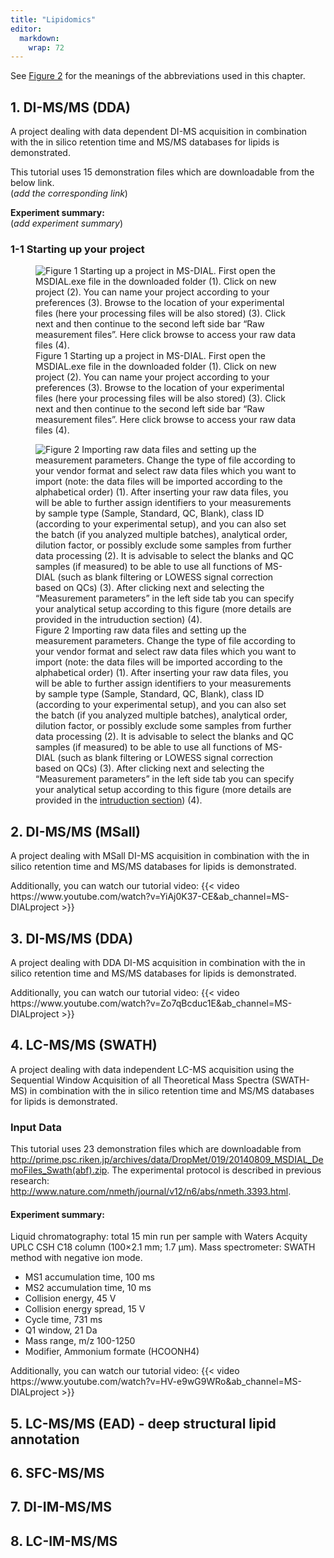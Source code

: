 ```yaml
---
title: "Lipidomics"
editor: 
  markdown: 
    wrap: 72
---
```


See [Figure 2](index.qmd#fig-2) for the meanings of the abbreviations used in this chapter.

## 1. DI-MS/MS (DDA)

A project dealing with data dependent DI-MS acquisition in combination
with the in silico retention time and MS/MS databases for lipids is
demonstrated.

This tutorial uses 15 demonstration files which are downloadable from
the below link.\
(*add the corresponding link*)

**Experiment summary:**\
(*add experiment summary*)

### 1-1 Starting up your project

![Figure 1 Starting up a project in MS-DIAL. First open the MSDIAL.exe
file in the downloaded folder (1). Click on new project (2). You can
name your project according to your preferences (3). Browse to the
location of your experimental files (here your processing files will be
also stored) (3). Click next and then continue to the second left side
bar "Raw measurement files". Here click browse to access your raw data
files
(4).](images/Chapter2/Fig1%20Starting%20up%20a%20project%20in%20MS-DIAL.png){#fig-1}

![Figure 2 Importing raw data files and setting up the measurement
parameters. Change the type of file according to your vendor format and
select raw data files which you want to import (note: the data files
will be imported according to the alphabetical order) (1). After
inserting your raw data files, you will be able to further assign
identifiers to your measurements by sample type (Sample, Standard, QC,
Blank), class ID (according to your experimental setup), and you can
also set the batch (if you analyzed multiple batches), analytical order,
dilution factor, or possibly exclude some samples from further data
processing (2). It is advisable to select the blanks and QC samples (if
measured) to be able to use all functions of MS-DIAL (such as blank
filtering or LOWESS signal correction based on QCs) (3). After clicking
next and selecting the "Measurement parameters" in the left side tab you
can specify your analytical setup according to this figure (more details
are provided in the [intruduction
section](https://mtbinfo-team.github.io/msdial5tutorial/#fig-5))
(4).](images/Chapter2/Fig2%20Importing%20raw%20data%20files%20and%20setting%20up%20the%20measurement%20parameters.png){#fig-2}

## 2. DI-MS/MS (MSall)

A project dealing with MSall DI-MS acquisition in combination with the
in silico retention time and MS/MS databases for lipids is demonstrated.

Additionally, you can watch our tutorial video:
{{< video https://www.youtube.com/watch?v=YiAj0K37-CE&ab_channel=MS-DIALproject >}}

## 3. DI-MS/MS (DDA)

A project dealing with DDA DI-MS acquisition in combination with the
in silico retention time and MS/MS databases for lipids is demonstrated.

Additionally, you can watch our tutorial video:
{{< video https://www.youtube.com/watch?v=Zo7qBcduc1E&ab_channel=MS-DIALproject >}}

## 4. LC-MS/MS (SWATH)

A project dealing with data independent LC-MS acquisition using the
Sequential Window Acquisition of all Theoretical Mass Spectra (SWATH-MS)
in combination with the in silico retention time and MS/MS databases for
lipids is demonstrated.

### Input Data

This tutorial uses 23 demonstration files which are downloadable from <http://prime.psc.riken.jp/archives/data/DropMet/019/20140809_MSDIAL_DemoFiles_Swath(abf).zip>.
The experimental protocol is described in previous research: <http://www.nature.com/nmeth/journal/v12/n6/abs/nmeth.3393.html>.

#### Experiment summary:

Liquid chromatography: total 15 min run per sample with Waters Acquity UPLC CSH C18 column (100×2.1 mm; 1.7 μm).
Mass spectrometer: SWATH method with negative ion mode.

- MS1 accumulation time, 100 ms
- MS2 accumulation time, 10 ms
- Collision energy, 45 V
- Collision energy spread, 15 V
- Cycle time, 731 ms
- Q1 window, 21 Da
- Mass range, m/z 100-1250
- Modifier, Ammonium formate (HCOONH4)

Additionally, you can watch our tutorial video:
{{< video https://www.youtube.com/watch?v=HV-e9wG9WRo&ab_channel=MS-DIALproject >}}

## 5. LC-MS/MS (EAD) - deep structural lipid annotation

## 6. SFC-MS/MS

## 7. DI-IM-MS/MS

## 8. LC-IM-MS/MS
